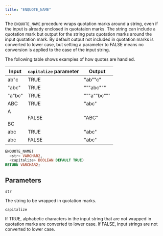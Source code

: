 ```yaml
---
title: "ENQUOTE_NAME"
---
```


The `ENQUOTE_NAME` procedure wraps quotation marks around a string, even if the input is already enclosed in quotataion marks. The string can include a quotation mark but output for the string puts quotation marks around the input quotation mark. By default output not included in quotation marks is converted to lower case, but setting a parameter to FALSE means no conversion is applied to the case of the input string.

The following table shows examples of how quotes are handled.

| Input  | `capitalize` parameter | Output      |
| ------ | ---------------------- | ----------- |
| ab"c   | TRUE                   | "ab""c"     |
| "abc"  | TRUE                   | """abc"""   |
| "a"bc" | TRUE                   | """a""bc""" |
| ABC    | TRUE                   | "abc"       |
| A<br/><br/>BC | FALSE             | "ABC"       |
| abc    | TRUE                   | "abc"       |
| abc    | FALSE                  | "abc"       |


```sql
ENQUOTE_NAME(
  <str> VARCHAR2,
  <capitalize> BOOLEAN DEFAULT TRUE)
RETURN VARCHAR2;
```

## Parameters

`str`

 The string to be wrapped in quotation marks.

`capitalize`

 If TRUE, alphabetic characters in the input string that are not wrapped in quotation marks are converted to lower case. If FALSE, input strings are not converted to lower case.


